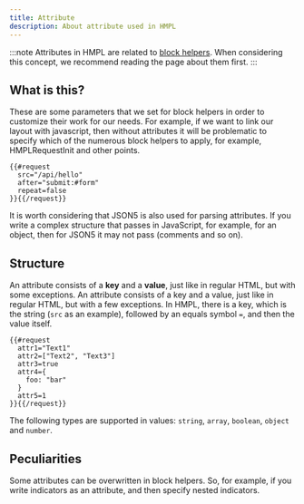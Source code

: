 ```yaml
---
title: Attribute
description: About attribute used in HMPL
---
```


:::note
Attributes in HMPL are related to [block helpers](/syntax/block-helper). When considering this concept, we recommend reading the page about them first.
:::

## What is this?

These are some parameters that we set for block helpers in order to customize their work for our needs. For example, if we want to link our layout with javascript, then without attributes it will be problematic to specify which of the numerous block helpers to apply, for example, HMPLRequestInit and other points.

```hmpl
{{#request
  src="/api/hello"
  after="submit:#form"
  repeat=false
}}{{/request}}
```

It is worth considering that JSON5 is also used for parsing attributes. If you write a complex structure that passes in JavaScript, for example, for an object, then for JSON5 it may not pass (comments and so on).

## Structure

An attribute consists of a **key** and a **value**, just like in regular HTML, but with some exceptions. An attribute consists of a key and a value, just like in regular HTML, but with a few exceptions. In HMPL, there is a key, which is the string (`src` as an example), followed by an equals symbol `=`, and then the value itself.

```hmpl
{{#request
  attr1="Text1"
  attr2=["Text2", "Text3"]
  attr3=true
  attr4={
    foo: "bar"
  }
  attr5=1
}}{{/request}}
```

The following types are supported in values: `string`, `array`, `boolean`, `object` and `number`.

## Peculiarities

Some attributes can be overwritten in block helpers. So, for example, if you write indicators as an attribute, and then specify nested indicators.
